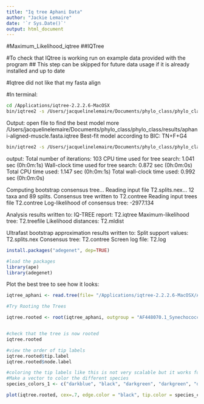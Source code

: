 ```yaml
---
title: "Iq tree Aphani Data"
author: "Jackie Lemaire"
date: '`r Sys.Date()`'
output: html_document
---
```


#Maximum_Likelihood_iqtree
##IQTree

#To check that IQtree is working run on example data provided with the program
## This step can be skipped for future data usage if it is already installed and up to date

#Iqtree did not like that my fasta align



#In terminal:

```bash
cd /Applications/iqtree-2.2.2.6-MacOSX
bin/iqtree2 -s /Users/jacquelinelemaire/Documents/phylo_class/phylo_class/results/aphani-aligned-muscle.fasta -m MF
```

Output:
open file to find the best model
more /Users/jacquelinelemaire/Documents/phylo_class/phylo_class/results/aphani-aligned-muscle.fasta.iqtree
Best-fit model according to BIC: TN+F+G4

```bash

bin/iqtree2 -s /Users/jacquelinelemaire/Documents/phylo_class/phylo_class/results/aphani-aligned-muscle.fasta -m TN+F+G4 --prefix Aph5000 -B 5000
```

output:
Total number of iterations: 103
CPU time used for tree search: 1.041 sec (0h:0m:1s)
Wall-clock time used for tree search: 0.872 sec (0h:0m:0s)
Total CPU time used: 1.147 sec (0h:0m:1s)
Total wall-clock time used: 0.992 sec (0h:0m:0s)

Computing bootstrap consensus tree...
Reading input file T2.splits.nex...
12 taxa and 89 splits.
Consensus tree written to T2.contree
Reading input trees file T2.contree
Log-likelihood of consensus tree: -2977.134

Analysis results written to:
  IQ-TREE report:                T2.iqtree
  Maximum-likelihood tree:       T2.treefile
  Likelihood distances:          T2.mldist

Ultrafast bootstrap approximation results written to:
  Split support values:          T2.splits.nex
  Consensus tree:                T2.contree
  Screen log file:               T2.log
  
```r
install.packages("adegenet", dep=TRUE)

#load the packages
library(ape)
library(adegenet)
```



  
Plot the best tree to see how it looks:
```r
iqtree_aphani <- read.tree(file= "/Applications/iqtree-2.2.2.6-MacOSX/Aph5000.treefile")
```


```r
#Try Rooting the Trees

iqtree.rooted <- root(iqtree_aphani, outgroup = "AF448070.1_Synechococcus_sp._PS845", resolve.root = TRUE)


#check that the tree is now rooted
iqtree.rooted

```
```r
#view the order of tip labels
iqtree.rooted$tip.label
iqtree.rooted$node.label

#coloring the tip labels like this is not very scalable but it works for this small dataset
#Make a vector to color the different species
species_colors_1 <- c("darkblue", "black", "darkgreen", "darkgreen", "darkgreen", "darkgreen","darkgreen", "darkred", "darkblue", "darkblue","darkblue", "darkblue", "darkblue")

plot(iqtree.rooted, cex=.7, edge.color = "black", tip.color = species_colors_1, main="A Maximum Likelihood IQTree of Aphanizomenon Muscle Alignment")


```